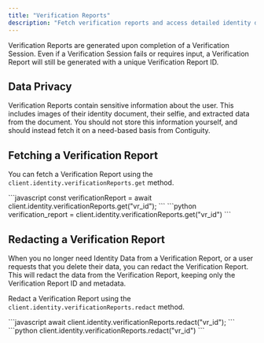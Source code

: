 ```yaml
---
title: "Verification Reports"
description: "Fetch verification reports and access detailed identity data."
---
```


Verification Reports are generated upon completion of a Verification Session. Even if a Verification Session fails or requires input, a Verification Report will still be generated with a unique Verification Report ID.

## Data Privacy
Verification Reports contain sensitive information about the user. This includes images of their identity document, their selfie, and extracted data from the document. You should not store this information yourself, and should instead fetch it on a need-based basis from Contiguity.

## Fetching a Verification Report
You can fetch a Verification Report using the `client.identity.verificationReports.get` method.

<Tabs>
    <Tab title="JavaScript">
        ```javascript
        const verificationReport = await client.identity.verificationReports.get("vr_id");
        ```
    </Tab>
    <Tab title="Python">
        ```python
        verification_report = client.identity.verificationReports.get("vr_id")
        ```
    </Tab>
</Tabs>

## Redacting a Verification Report
When you no longer need Identity Data from a Verification Report, or a user requests that you delete their data, you can redact the Verification Report. This will redact the data from the Verification Report, keeping only the Verification Report ID and metadata.

Redact a Verification Report using the `client.identity.verificationReports.redact` method.

<Tabs>
    <Tab title="JavaScript">
        ```javascript
        await client.identity.verificationReports.redact("vr_id");
        ```
    </Tab>
    <Tab title="Python">
        ```python
        client.identity.verificationReports.redact("vr_id")
        ```
    </Tab>
</Tabs>
